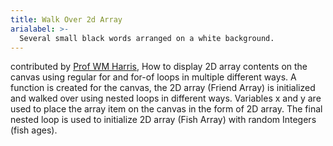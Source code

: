 ```yaml
---
title: Walk Over 2d Array
arialabel: >-
  Several small black words arranged on a white background.
---
```


contributed by [Prof WM Harris](https://www.rit.edu/directory/wmhics-w-michelle-harris), How to display 2D array contents on the canvas using regular for and for-of loops in multiple different ways.
A function is created for the canvas, the 2D array (Friend Array) is initialized and walked over using nested loops in different ways.
Variables x and y are used to place the array item on the canvas in the form of 2D array.
The final nested loop is used to initialize 2D array (Fish Array) with random Integers (fish ages).
